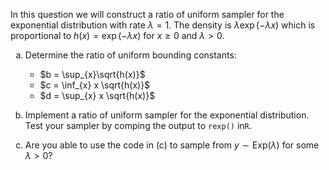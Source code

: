 In this question we will construct a ratio of uniform sampler for the exponential distribution with rate $\lambda = 1$. The density is $\lambda\exp(-\lambda x)$ which is proportional to $h(x) = \exp(-\lambda x)$ for $x \geq 0$ and $\lambda > 0$.

(a) Determine the ratio of uniform bounding constants: 
    - $b = \sup_{x}\sqrt{h(x)}$
    - $c = \inf_{x} x \sqrt{h(x)}$
    - $d = \sup_{x} x \sqrt{h(x)}$
    
(b) Implement a ratio of uniform sampler for the exponential distribution. Test your sampler by comping the output to `rexp()` in`R`.

(c) Are you able to use the code in (c) to sample from $y \sim \text{Exp}(\lambda)$ for some $\lambda > 0$?